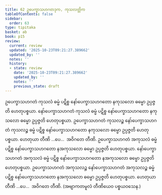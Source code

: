 ```yaml
---
title: 62 ဥပေက္ခာသဟဂတဒုက, ကုသလတ္တိက
tableOfContents: false
sidebar:
  order: 63
type: tipitaka
basket: ab
book: p15
review:
  current: review
  updated: '2025-10-23T09:21:27.389662'
  updated_by: ''
  notes: ''
  history:
  - state: review
    date: '2025-10-23T09:21:27.389662'
    updated_by: ''
    notes: ''
    previous_state: draft
---
```



<ReviewStatus review={frontmatter.review} showDetails={true} />

<HypothesisAnnotation frontmatter={frontmatter} />

<DynamicBreadcrumb />

<Division number="71" book="p15" e="ch" v="40" p="235">

<Paragraph number="195" book="p15">
ဥပေက္ခာသဟဂတံ ကုသလံ ဓမ္မံ ပဋိစ္စ နော်ပေက္ခာသဟဂတော နကုသလော ဓမ္မော ဥပ္ပဇ္ဇတိ ဟေတုပစ္စယာ. နော်ပေက္ခာသဟဂတံ ကုသလံ ဓမ္မံ ပဋိစ္စ နော်ပေက္ခာသဟဂတော နကုသလော ဓမ္မော ဥပ္ပဇ္ဇတိ ဟေတုပစ္စယာ. ဥပေက္ခာသဟဂတံ ကုသလဉ္စ နော်ပေက္ခာသဟဂတံ ကုသလဉ္စ ဓမ္မံ ပဋိစ္စ နော်ပေက္ခာသဟဂတော နကုသလော ဓမ္မော ဥပ္ပဇ္ဇတိ ဟေတုပစ္စယာ. ဟေတုယာ တီဏိ …ပေ…  အဝိဂတေ တီဏိ.
</Paragraph>

<Paragraph number="196" book="p15">
ဥပေက္ခာသဟဂတံ အကုသလံ ဓမ္မံ ပဋိစ္စ နော်ပေက္ခာသဟဂတော နအကုသလော ဓမ္မော ဥပ္ပဇ္ဇတိ ဟေတုပစ္စယာ. နော်ပေက္ခာသဟဂတံ အကုသလံ ဓမ္မံ ပဋိစ္စ နော်ပေက္ခာသဟဂတော နအကုသလော ဓမ္မော ဥပ္ပဇ္ဇတိ ဟေတုပစ္စယာ. ဥပေက္ခာသဟဂတံ အကုသလဉ္စ နော်ပေက္ခာသဟဂတံ အကုသလဉ္စ ဓမ္မံ ပဋိစ္စ နော်ပေက္ခာသဟဂတော နအကုသလော ဓမ္မော ဥပ္ပဇ္ဇတိ ဟေတုပစ္စယာ. ဟေတုယာ တီဏိ …ပေ…  အဝိဂတေ တီဏိ. (အဗျာကတမူလံ တီဏိယေဝ ပစ္စယဝသေန.)
</Paragraph>
</Division>